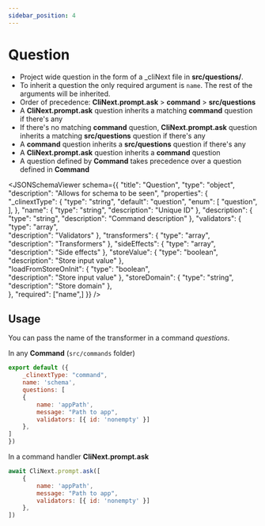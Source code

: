 ```yaml
---
sidebar_position: 4
---
```



# Question

- Project wide question in the form of a _cliNext file in <b>src/questions/</b>.
- To inherit a question the only required argument is ```name```. The rest of the arguments will be inherited.
- Order of precedence: **CliNext.prompt.ask** > **command** > **src/questions**
- A **CliNext.prompt.ask** question inherits a matching **command** question if there's any
- If there's no matching **command** question, **CliNext.prompt.ask** question inherits a matching **src/questions** question if there's any
- A **command** question inherits a **src/questions** question if there's any
- A **CliNext.prompt.ask** question inherits a **command** question
- A question defined by **Command** takes precedence over a question defined in **Command**

<JSONSchemaViewer schema={{
    	"title": "Question",
    	"type": "object",
        "description": "Allows for schema to be seen",
    	"properties": {
    		"_clinextType": {
    			"type": "string",
                "default": "question",
                "enum": [
                    "question",
                ],
    		},
            "name": {
    			"type": "string",
                "description": "Unique ID"
    		},
            "description": {
    			"type": "string",
                "description": "Command description"
    		},
            "validators": {
    			"type": "array",                
                "description": "Validators"
    		},
            "transformers": {
    			"type": "array",                
                "description": "Transformers"
    		},
    		"sideEffects": {
    			"type": "array",                
                "description": "Side effects"
    		},
            "storeValue": {
    			"type": "boolean",                
                "description": "Store input value"
    		},         
            "loadFromStoreOnInit": {
    			"type": "boolean",                
                "description": "Store input value"
    		}, 
             "storeDomain": {
    			"type": "string",                
                "description": "Store domain"
    		},         
    	},
    	"required": ["name",]
    }} 
/>


## Usage

You can pass the name of the transformer in a command <i>questions</i>.

In any **Command** (```src/commands``` folder)
```js
export default ({
    _clinextType: "command",
    name: 'schema',
    questions: [
    {
        name: 'appPath',
        message: "Path to app",
        validators: [{ id: 'nonempty' }]
    },
]
})
```

In a command handler **CliNext.prompt.ask**
```js
await CliNext.prompt.ask([
    {        
        name: 'appPath',
        message: "Path to app",
        validators: [{ id: 'nonempty' }]        
    },
])
```